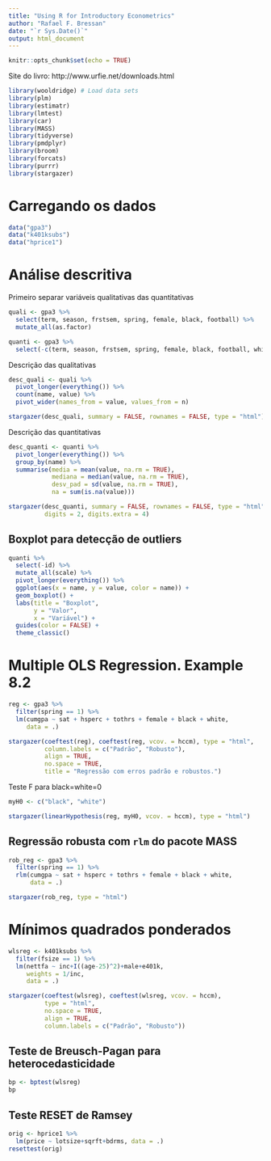 ```yaml
---
title: "Using R for Introductory Econometrics"
author: "Rafael F. Bressan"
date: "`r Sys.Date()`"
output: html_document
---
```

  
```r
knitr::opts_chunk$set(echo = TRUE)
```

Site do livro: http://www.urfie.net/downloads.html

```r
library(wooldridge) # Load data sets
library(plm)
library(estimatr)
library(lmtest)
library(car)
library(MASS)
library(tidyverse)
library(pmdplyr)
library(broom)
library(forcats)
library(purrr)
library(stargazer)
```

# Carregando os dados 

```r
data("gpa3")
data("k401ksubs")
data("hprice1")
```

# Análise descritiva

Primeiro separar variáveis qualitativas das quantitativas

```r
quali <- gpa3 %>% 
  select(term, season, frstsem, spring, female, black, football) %>% 
  mutate_all(as.factor)

quanti <- gpa3 %>% 
  select(-c(term, season, frstsem, spring, female, black, football, white))

```

Descrição das qualitativas


```r
desc_quali <- quali %>% 
  pivot_longer(everything()) %>% 
  count(name, value) %>% 
  pivot_wider(names_from = value, values_from = n)

stargazer(desc_quali, summary = FALSE, rownames = FALSE, type = "html")
```

Descrição das quantitativas

```r
desc_quanti <- quanti %>% 
  pivot_longer(everything()) %>% 
  group_by(name) %>% 
  summarise(media = mean(value, na.rm = TRUE), 
            mediana = median(value, na.rm = TRUE),
            desv_pad = sd(value, na.rm = TRUE),
            na = sum(is.na(value)))

stargazer(desc_quanti, summary = FALSE, rownames = FALSE, type = "html",
          digits = 2, digits.extra = 4)
```


## Boxplot para detecção de outliers

```r
quanti %>% 
  select(-id) %>% 
  mutate_all(scale) %>% 
  pivot_longer(everything()) %>% 
  ggplot(aes(x = name, y = value, color = name)) +
  geom_boxplot() +
  labs(title = "Boxplot",
       y = "Valor",
       x = "Variável") +
  guides(color = FALSE) +
  theme_classic()
```


# Multiple OLS Regression. Example 8.2

```r
reg <- gpa3 %>% 
  filter(spring == 1) %>% 
  lm(cumgpa ~ sat + hsperc + tothrs + female + black + white, 
     data = .)

stargazer(coeftest(reg), coeftest(reg, vcov. = hccm), type = "html",
          column.labels = c("Padrão", "Robusto"),
          align = TRUE,
          no.space = TRUE,
          title = "Regressão com erros padrão e robustos.")
```

Teste F para black=white=0

```r
myH0 <- c("black", "white")

stargazer(linearHypothesis(reg, myH0, vcov. = hccm), type = "html")
```

## Regressão robusta com `rlm` do pacote MASS

```r
rob_reg <- gpa3 %>% 
  filter(spring == 1) %>% 
  rlm(cumgpa ~ sat + hsperc + tothrs + female + black + white, 
      data = .)

stargazer(rob_reg, type = "html")
```

# Mínimos quadrados ponderados

```r
wlsreg <- k401ksubs %>% 
  filter(fsize == 1) %>% 
  lm(nettfa ~ inc+I((age-25)^2)+male+e401k, 
     weights = 1/inc,
     data = .)

stargazer(coeftest(wlsreg), coeftest(wlsreg, vcov. = hccm),
          type = "html",
          no.space = TRUE,
          align = TRUE,
          column.labels = c("Padrão", "Robusto"))
```

## Teste de Breusch-Pagan para heterocedasticidade

```r
bp <- bptest(wlsreg)
bp
```

## Teste RESET de Ramsey

```r
orig <- hprice1 %>% 
  lm(price ~ lotsize+sqrft+bdrms, data = .)
resettest(orig)
```

